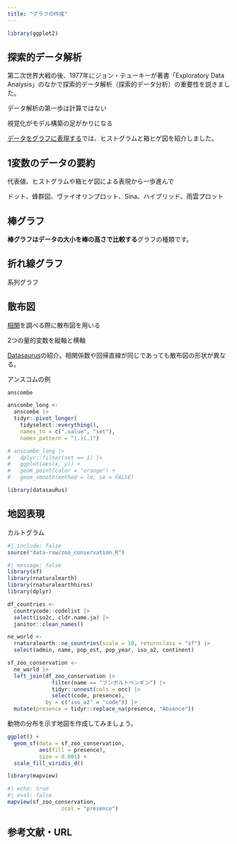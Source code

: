 ```yaml
---
title: "グラフの作成"
---
```


```r
library(ggplot2)
```

## 探索的データ解析

第二次世界大戦の後、1977年にジョン・テューキーが著書「Exploratory Data Analysis」のなかで探索的データ解析（探索的データ分析）の重要性を説きました。

データ解析の第一歩は計算ではない

視覚化がモデル構築の足がかりになる


[データをグラフに表現する](data.qmd#データをグラフに表現する)では、ヒストグラムと箱ヒゲ図を紹介しました。

## 1変数のデータの要約

代表値、ヒストグラムや箱ヒゲ図による表現から一歩進んで

ドット、蜂群図、ヴァイオリンプロット、Sina、ハイブリッド、雨雲プロット

## 棒グラフ

**棒グラフはデータの大小を棒の高さで比較する**グラフの種類です。

## 折れ線グラフ

系列グラフ

## 散布図

[相関](correlation.qmd)を調べる際に散布図を用いる

2つの量的変数を縦軸と横軸

[Datasaurus](http://www.thefunctionalart.com/2016/08/download-datasaurus-never-trust-summary.html)の紹介。相関係数や回帰直線が同じであっても散布図の形状が異なる。

アンスコムの例

```r
anscombe
```

```r
anscombe_long <- 
  anscombe |> 
  tidyr::pivot_longer(
    tidyselect::everything(),
    names_to = c(".value", "set"),
    names_pattern = "(.)(.)")

# anscombe_long |> 
#   dplyr::filter(set == 1) |> 
#   ggplot(aes(x, y)) +
#   geom_point(color = "orange") +
#   geom_smooth(method = lm, se = FALSE)
```

```r
library(datasauRus)
```


## 地図表現

カルトグラム

<!-- スノウのコレラの話 -->

```r
#| include: false
source("data-raw/zoo_conservation.R")
```

```r
#| message: false
library(sf)
library(rnaturalearth)
library(rnaturalearthhires)
library(dplyr)
```

```r
df_countries <-
  countrycode::codelist |>
  select(iso2c, cldr.name.ja) |>
  janitor::clean_names()

ne_world <-
  rnaturalearth::ne_countries(scale = 10, returnclass = "sf") |>
  select(admin, name, pop_est, pop_year, iso_a2, continent)

sf_zoo_conservation <- 
  ne_world |> 
  left_join(df_zoo_conservation |> 
              filter(name == "フンボルトペンギン") |> 
              tidyr::unnest(cols = occ) |> 
              select(code, presence),
            by = c("iso_a2" = "code")) |> 
  mutate(presence = tidyr::replace_na(presence, "Absence"))
```

動物の分布を示す地図を作成してみましょう。

```r
ggplot() +
  geom_sf(data = sf_zoo_conservation, 
          aes(fill = presence), 
          size = 0.001) +
  scale_fill_viridis_d()
```

```r
library(mapview)
```


```r
#| echo: true
#| eval: false
mapview(sf_zoo_conservation, 
                 zcol = "presence")
```

## 参考文献・URL
